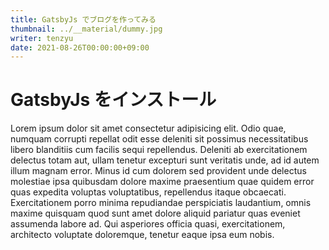 ```yaml
---
title: GatsbyJs でブログを作ってみる
thumbnail: ../__material/dummy.jpg
writer: tenzyu
date: 2021-08-26T00:00:00+09:00
---
```


# GatsbyJs をインストール

Lorem ipsum dolor sit amet consectetur adipisicing elit. Odio quae, numquam corrupti repellat odit esse deleniti sit possimus necessitatibus libero blanditiis cum facilis sequi repellendus. Deleniti ab exercitationem delectus totam aut, ullam tenetur excepturi sunt veritatis unde, ad id autem illum magnam error. Minus id cum dolorem sed provident unde delectus molestiae ipsa quibusdam dolore maxime praesentium quae quidem error quas expedita voluptas voluptatibus, repellendus itaque obcaecati. Exercitationem porro minima repudiandae perspiciatis laudantium, omnis maxime quisquam quod sunt amet dolore aliquid pariatur quas eveniet assumenda labore ad. Qui asperiores officia quasi, exercitationem, architecto voluptate doloremque, tenetur eaque ipsa eum nobis.